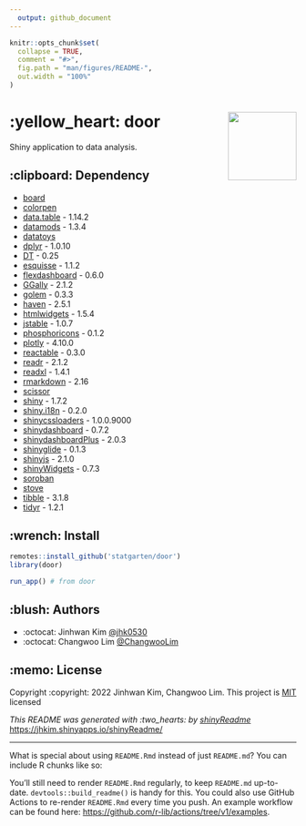 ```yaml
---
  output: github_document
---
```

  
```r
knitr::opts_chunk$set(
  collapse = TRUE,
  comment = "#>",
  fig.path = "man/figures/README-",
  out.width = "100%"
)
```

# :yellow_heart: door <img src="logo.png" width="120" align="right"/>

Shiny application to data analysis.

## :clipboard: Dependency

-   [board](https://github.com/statgarten/board)
-   [colorpen](https://github.com/statgarten/colorpen)
-   [data.table](https://github.com/Rdatatable/data.table) - 1.14.2
-   [datamods](https://github.com/dreamRs/datamods) - 1.3.4
-   [datatoys](https://github.com/statgarten/datatoys)
-   [dplyr](https://github.com/tidyverse/dplyr/) - 1.0.10
-   [DT](https://github.com/rstudio/DT) - 0.25
-   [esquisse](https://github.com/dreamRs/esquisse) - 1.1.2
-   [flexdashboard](https://github.com/rstudio/flexdashboard) - 0.6.0
-   [GGally](https://github.com/ggobi/ggally) - 2.1.2
-   [golem](https://github.com/ThinkR-open/golem) - 0.3.3
-   [haven](https://github.com/tidyverse/haven) - 2.5.1
-   [htmlwidgets](https://github.com/ramnathv/htmlwidgets) - 1.5.4
-   [jstable](https://github.com/jinseob2kim/jstable) - 1.0.7
-   [phosphoricons](https://github.com/dreamRs/phosphoricons) - 0.1.2
-   [plotly](https://github.com/plotly/plotly.R) - 4.10.0
-   [reactable](https://github.com/glin/reactable) - 0.3.0
-   [readr](https://github.com/tidyverse/readr) - 2.1.2
-   [readxl](https://github.com/tidyverse/readxl) - 1.4.1
-   [rmarkdown](https://github.com/rstudio/rmarkdown) - 2.16
-   [scissor](https://github.com/statgarten/scissor)
-   [shiny](https://github.com/rstudio/shiny) - 1.7.2
-   [shiny.i18n](https://github.com/Appsilon/shiny.i18n) - 0.2.0
-   [shinycssloaders](https://github.com/daattali/shinycssloaders) - 1.0.0.9000
-   [shinydashboard](https://github.com/rstudio/shinydashboard) - 0.7.2
-   [shinydashboardPlus](https://github.com/RinteRface/shinydashboardPlus) - 2.0.3
-   [shinyglide](https://github.com/juba/shinyglide) - 0.1.3
-   [shinyjs](https://github.com/daattali/shinyjs) - 2.1.0
-   [shinyWidgets](https://github.com/dreamRs/shinyWidgets) - 0.7.3
-   [soroban](https://github.com/statgarten/soroban)
-   [stove](https://github.com/statgarten/stove)
-   [tibble](https://github.com/tidyverse/tibble) - 3.1.8
-   [tidyr](https://github.com/tidyverse/tidyr) - 1.2.1

## :wrench: Install

``` r
remotes::install_github('statgarten/door')
library(door)

run_app() # from door
```

## :blush: Authors

-   :octocat: Jinhwan Kim [\@jhk0530](https://github.com/jhk0530)
-   :octocat: Changwoo Lim [\@ChangwooLim](https://github.com/ChangwooLim)

## :memo: License

Copyright :copyright: 2022 Jinhwan Kim, Changwoo Lim. This project is [MIT](https://opensource.org/licenses/MIT) licensed

*This README was generated with :two_hearts: by [shinyReadme](http://github.com/jhk0530/shinyReadme)* <https://jhkim.shinyapps.io/shinyReadme/>
  
  ------------------------------------------------------------------------
  
  What is special about using `README.Rmd` instead of just `README.md`? You can include R chunks like so:
  
  You'll still need to render `README.Rmd` regularly, to keep `README.md` up-to-date. `devtools::build_readme()` is handy for this. You could also use GitHub Actions to re-render `README.Rmd` every time you push. An example workflow can be found here: <https://github.com/r-lib/actions/tree/v1/examples>.
